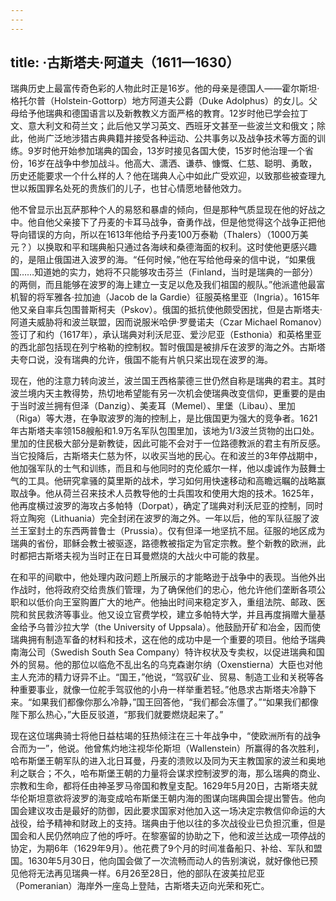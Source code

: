 ```yaml
---
---
---
```

title: ·古斯塔夫·阿道夫（1611—1630）
---




瑞典历史上最富传奇色彩的人物此时正是16岁。他的母亲是德国人——霍尔斯坦·格托尔普（Holstein-Gottorp）地方阿道夫公爵（Duke Adolphus）的女儿。父母给予他瑞典和德国语言以及新教教义方面严格的教育。12岁时他已学会拉丁文、意大利文和荷兰文；此后他又学习英文、西班牙文甚至一些波兰文和俄文；除此，他尚广泛地涉猎古典典籍并接受各种运动、公共事务以及战争技术等方面的训练。9岁时他开始参加瑞典的国会，13岁时接见各国大使，15岁时他治理一个省份，16岁在战争中参加战斗。他高大、潇洒、谦恭、慷慨、仁慈、聪明、勇敢，历史还能要求一个什么样的人？他在瑞典人心中如此广受欢迎，以致那些被查理九世以叛国罪名处死的贵族们的儿子，也甘心情愿地替他效力。

他不曾显示出瓦萨那种个人的易怒和暴虐的倾向，但是那种气质显现在他的好战之中。他自他父亲接下了丹麦的卡耳马战争，奋勇作战，但是他觉得这个战争正把他导向错误的方向，所以在1613年他给予丹麦100万泰勒（Thalers）（1000万美元？）以换取和平和瑞典船只通过各海峡和桑德海面的权利。这时使他更感兴趣的，是阻止俄国进入波罗的海。“任何时候，”他在写给他母亲的信中说，“如果俄国……知道她的实力，她将不只能够攻击芬兰（Finland，当时是瑞典的一部分）的两侧，而且能够在波罗的海上建立一支足以危及我们祖国的舰队。”他派遣他最富机智的将军雅各·拉加迪（Jacob de la Gardie）征服英格里亚（Ingria）。1615年他又亲自率兵包围普斯柯夫（Pskov）。俄国的抵抗使他颇受困扰，但是古斯塔夫·阿道夫威胁将和波兰联盟，因而说服米哈伊·罗曼诺夫（Czar Michael Romanov）签订了和约（1617年），承认瑞典对利沃尼亚、爱沙尼亚（Esthonia）和英格里亚的西北部包括现在列宁格勒的控制权。暂时俄国是被排斥在波罗的海之外。古斯塔夫夸口说，没有瑞典的允许，俄国不能有片帆只桨出现在波罗的海。

现在，他的注意力转向波兰，波兰国王西格蒙德三世仍然自称是瑞典的君主。其时波兰境内天主教得势，热切地希望能有另一次机会使瑞典改变信仰，更重要的是由于当时波兰拥有但泽（Danzig）、美麦耳（Memel）、里堡（Libau）、里加（Riga）等大港，在争取波罗的海的控制上，是比俄国更为强大的竞争者。1621年古斯塔夫率领158艘船和1.9万名军队包围里加，该地为1/3波兰货物的出口处。里加的住民极大部分是新教徒，因此可能不会对于一位路德教派的君主有所反感。当它投降后，古斯塔夫仁慈为怀，以收买当地的民心。在和波兰的3年停战期中，他加强军队的士气和训练，而且和与他同时的克伦威尔一样，他以虔诚作为鼓舞士气的工具。他研究拿骚的莫里斯的战术，学习如何用快速移动和高瞻远瞩的战略赢取战争。他从荷兰召来技术人员教导他的士兵围攻和使用大炮的技术。1625年，他再度横过波罗的海攻占多帕特（Dorpat），确定了瑞典对利沃尼亚的控制，同时将立陶宛（Lithuania）完全封闭在波罗的海之外。一年以后，他的军队征服了波兰王室封土的东西两普鲁士（Prussia）。仅有但泽一地坚抗不屈。征服的地区成为瑞典的省份，耶稣会教士被驱逐，路德教被指定为官定宗教。整个新教的欧洲，此时都把古斯塔夫视为当时正在日耳曼燃烧的大战火中可能的救星。

在和平的间歇中，他处理内政问题上所展示的才能略逊于战争中的表现。当他外出作战时，他将政府交给贵族们管理，为了确保他们的忠心，他允许他们垄断各项公职和以低价向王室购置广大的地产。他抽出时间来稳定岁入，重组法院、邮政、医院和贫民救济等事业。他又设立官费学校，建立多帕特大学，并且再度捐赠大量基金给予乌普沙拉大学（the University of Uppsala）。他鼓励开矿和冶金，因而使瑞典拥有制造军备的材料和技术，这在他的成功中是一个重要的项目。他给予瑞典南海公司（Swedish South Sea Company）特许权状及专卖权，以促进瑞典和国外的贸易。他的那位以临危不乱出名的乌克森谢尔纳（Oxenstierna）大臣也对他主人充沛的精力讶异不止。“国王，”他说，“驾驭矿业、贸易、制造工业和关税等各种重要事业，就像一位舵手驾驭他的小舟一样举重若轻。”他恳求古斯塔夫冷静下来。“如果我们都像你那么冷静，”国王回答他，“我们都会冻僵了。”“如果我们都像陛下那么热心，”大臣反驳道，“那我们就要燃烧起来了。”

现在这位瑞典骑士将他日益枯竭的狂热倾注在三十年战争中，“使欧洲所有的战争合而为一”，他说。他曾焦灼地注视华伦斯坦（Wallenstein）所赢得的各次胜利，哈布斯堡王朝军队的进入北日耳曼，丹麦的溃败以及同为天主教国家的波兰和奥地利之联合；不久，哈布斯堡王朝的力量将会谋求控制波罗的海，那么瑞典的商业、宗教和生命，都将任由神圣罗马帝国和教皇支配。1629年5月20日，古斯塔夫就华伦斯坦意欲将波罗的海变成哈布斯堡王朝内海的图谋向瑞典国会提出警告。他向国会建议攻击是最好的防御，因此要求国家对他加入这一场决定宗教信仰命运的大战役，给予精神和财政上的支持。瑞典由于他以往的多次战役业已负担沉重，但是国会和人民仍然响应了他的呼吁。在黎塞留的协助之下，他和波兰达成一项停战的协定，为期6年（1629年9月）。他花费了9个月的时间准备船只、补给、军队和盟国。1630年5月30日，他向国会做了一次流畅而动人的告别演说，就好像他已预见他将无法再见瑞典一样。6月26至28日，他的部队在波美拉尼亚（Pomeranian）海岸外一座岛上登陆，古斯塔夫迈向光荣和死亡。